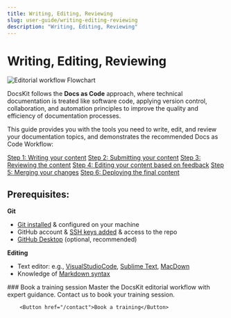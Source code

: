 ```yaml
---
title: Writing, Editing, Reviewing
slug: user-guide/writing-editing-reviewing
description: "Writing, Editing, Reviewing"
---
```



# Writing, Editing, Reviewing


![Editorial workflow Flowchart](.assets/editorial_workflow.png)

DocsKit follows the **Docs as Code** approach, where technical documentation is treated like software code, applying version control, collaboration, and automation principles to improve the quality and efficiency of documentation processes.

This guide provides you with the tools you need to write, edit, and review your documentation topics, and demonstrates the recommended Docs as Code Workflow:

[Step 1: Writing your content](/user-guide/writing-editing-reviewing/step-1-writing)
[Step 2: Submitting your content](/user-guide/writing-editing-reviewing/step-2-submitting)
[Step 3: Reviewing the content](/user-guide/writing-editing-reviewing/step-3-reviewing)
[Step 4: Editing your content based on feedback](/user-guide/writing-editing-reviewing/step-4-editing)
[Step 5: Merging your changes](/user-guide/writing-editing-reviewing/step-5-merging)
[Step 6: Deploying the final content](/user-guide/writing-editing-reviewing/step-6-deploying)


## Prerequisites:

**Git**

* [Git installed](https://github.com/git-guides/install-git) & configured on your machine
* GitHub account & [SSH keys added](https://docs.github.com/en/authentication/connecting-to-github-with-ssh) & access to the repo
* [GitHub Desktop](https://desktop.github.com/) (optional, recommended)

**Editing**

* Text editor: e.g., [VisualStudioCode](https://code.visualstudio.com/), [Sublime Text](https://www.sublimetext.com/), [MacDown](https://macdown.uranusjr.com/)
* Knowledge of [Markdown syntax](https://www.markdownguide.org/)


<Grid>
        ### Book a training session
        Master the DocsKit editorial workflow with expert guidance. Contact us to book your training session.

        <Button href="/contact">Book a training</Button>
  </Card>
</Grid>
